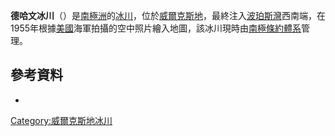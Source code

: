 {{Coord|67|3|S|127|32|E|source:GNIS|display=title}}

'''德哈文冰川'''（{{lang-en|De Haven Glacier}}）是[[南極洲|南極洲]]的[[冰川|冰川]]，位於[[威爾克斯地|威爾克斯地]]，最終注入[[波珀斯灣|波珀斯灣]]西南端，在1955年根據[[美國|美國]]海軍拍攝的空中照片繪入地圖，該冰川現時由[[南極條約體系|南極條約體系]]管理。

==參考資料==
* {{usgs-gazetteer|id=3680}}

{{DEFAULTSORT:De Haven Glacier}}
[[Category:威爾克斯地冰川|Category:威爾克斯地冰川]]


{{WilkesLand-geo-stub}}